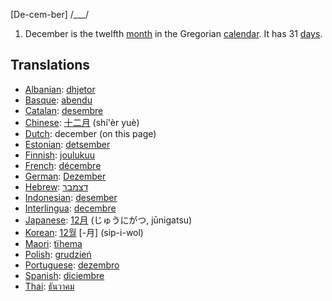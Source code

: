 [De-cem-ber] /___/

#December is the twelfth [[month]] in the Gregorian [[calendar]]. It has 31 [[day]]s.

==Translations==
*[[Albanian]]: [[dhjetor]]
*[[Basque]]: [[abendu]]
*[[Catalan]]: [[desembre]]
*[[Chinese]]: [[十二月]] (shí'èr yuè)
*[[Dutch]]: december (on this page)
*[[Estonian]]: [[detsember]]
*[[Finnish]]: [[joulukuu]]
*[[French]]: [[décembre]]
*[[German]]: [[Dezember]]
*[[Hebrew]]: [[דצמבר]]
*[[Indonesian]]: [[desember]]
*[[Interlingua]]: [[decembre]]
*[[Japanese]]: [[12月]] (じゅうにがつ, jūnigatsu)
*[[Korean]]: [[12월]] [-月] (sip-i-wol)
*[[Maori]]: [[tïhema]]
*[[Polish]]: [[grudzień]]
*[[Portuguese]]: [[dezembro]]
*[[Spanish]]: [[diciembre]]
*[[Thai]]: [[ธันวาคม]]